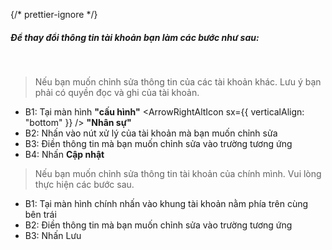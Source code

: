 {/* prettier-ignore */}

##### Để thay đổi thông tin tài khoản bạn làm các bước như sau:

<br />

> Nếu bạn muốn chỉnh sửa thông tin của các tài khoản khác. Lưu ý bạn phải có quyền đọc và ghi của tài khoản.

- B1: Tại màn hình **"cấu hình"** <ArrowRightAltIcon sx={{ verticalAlign: "bottom" }} /> **"Nhân sự"**
- B2: Nhấn vào nút xử lý của tài khoản mà bạn muốn chỉnh sửa
- B3: Điền thông tin mà bạn muốn chỉnh sửa vào trường tương ứng
- B4: Nhấn **Cập nhật**

> Nếu bạn muốn chỉnh sửa thông tin tài khoản của chính mình. Vui lòng thực hiện các bước sau.

- B1: Tại màn hình chính nhấn vào khung tài khoản nằm phía trên cùng bên trái
- B2: Điền thông tin mà bạn muốn chỉnh sửa vào trường tương ứng
- B3: Nhấn Lưu
